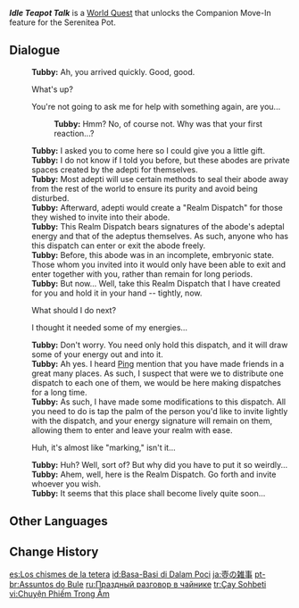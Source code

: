 {{Quest Infobox
|id            = 71655
|image         = World Quest Idle Teapot Talk.png
|type          = World
|startLocation = [[Serenitea Pot]]
|rewards       = Realm Dispatch*1;Hero's Wit*2;Mora*20,000
|characters    = Tubby; Traveler
}}
'''''Idle Teapot Talk''''' is a [[World Quest]] that unlocks the Companion Move-In feature for the Serenitea Pot.

==Dialogue==
{{Quest Description|Tubby, the teapot spirit in your Serenitea Pot, seems to have something to say to you...}}
{{Dialogue Start}}
:'''Tubby:''' Ah, you arrived quickly. Good, good.
:{{DIcon}} What's up?
:{{DIcon}} You're not going to ask me for help with something again, are you...
::'''Tubby:''' Hmm? No, of course not. Why was that your first reaction...?
:'''Tubby:''' I asked you to come here so I could give you a little gift.
:'''Tubby:''' I do not know if I told you before, but these abodes are private spaces created by the adepti for themselves.
:'''Tubby:''' Most adepti will use certain methods to seal their abode away from the rest of the world to ensure its purity and avoid being disturbed.
:'''Tubby:''' Afterward, adepti would create a "Realm Dispatch" for those they wished to invite into their abode.
:'''Tubby:''' This Realm Dispatch bears signatures of the abode's adeptal energy and that of the adeptus themselves. As such, anyone who has this dispatch can enter or exit the abode freely.
:'''Tubby:''' Before, this abode was in an incomplete, embryonic state. Those whom you invited into it would only have been able to exit and enter together with you, rather than remain for long periods.
:'''Tubby:''' But now... Well, take this Realm Dispatch that I have created for you and hold it in your hand -- tightly, now.
:{{DIcon}} What should I do next?
:{{DIcon}} I thought it needed some of my energies...
:'''Tubby:''' Don't worry. You need only hold this dispatch, and it will draw some of your energy out and into it.
:'''Tubby:''' Ah yes. I heard [[Madame Ping|Ping]] mention that you have made friends in a great many places. As such, I suspect that were we to distribute one dispatch to each one of them, we would be here making dispatches for a long time.
:'''Tubby:''' As such, I have made some modifications to this dispatch. All you need to do is tap the palm of the person you'd like to invite lightly with the dispatch, and your energy signature will remain on them, allowing them to enter and leave your realm with ease.
:{{DIcon}} Huh, it's almost like "marking," isn't it...
:'''Tubby:''' Huh? Well, sort of? But why did you have to put it so weirdly...
:'''Tubby:''' Ahem, well, here is the Realm Dispatch. Go forth and invite whoever you wish.
:'''Tubby:''' It seems that this place shall become lively quite soon...
{{Dialogue End}}

==Other Languages==
{{Other Languages
|en      = Idle Teapot Talk
|zhs     = 壶中闲事
|zhs_rm  = Húzhōng Xiánshì
|zht     = 壺中閒事
|zht_rm  = Húzhōng Xiánshì
|zh_tl   = Leisurely Matters Within the Teapot
|ja      = 壺の雑事
|ja_rm   = Tsubo no Zatsuji
|ja_tl   = Pot's Miscellaneous Matters
|ko      = 주전자 속 잡담
|ko_tl   = Chattering in Kettle
|es      = Los chismes de la tetera
|es_tl   = The Rumors of the Teapot
|fr      = Papotage autour d'un thé
|fr_tl   = Chattering Over a Tea
|ru      = Праздный разговор в чайнике
|ru_tl   = Idle Talk in Teapot
|th      = เรื่องอลเวงในกาน้ำชา
|th_rm   = 
|th_tl   = 
|vi      = Chuyện Phiếm Trong Ấm
|vi_tl   = 
|de      = Geschwätz in der Kanne
|de_tl   = Prattle in the Pot
|id      = Basa-Basi di Dalam Poci
|id_tl   = Chattering Inside the Teapot
|pt      = Assuntos do Bule
|pt_tl   = Teapot Affairs
|tr      = Çay Sohbeti
|tr_tl   = 
|it      = Due chiacchiere davanti a una teiera
|it_tl   = 
}}

==Change History==
{{Change History|1.6}}

[[es:Los chismes de la tetera]]
[[id:Basa-Basi di Dalam Poci]]
[[ja:壺の雑事]]
[[pt-br:Assuntos do Bule]]
[[ru:Праздный разговор в чайнике]]
[[tr:Çay Sohbeti]]
[[vi:Chuyện Phiếm Trong Ấm]]
